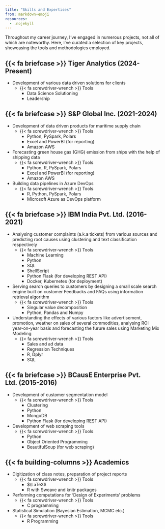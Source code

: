 ---
title: "Skills and Expertises"
from: markdown+emoji
resources:
  - .nojekyll
---

Throughout my career journey, I've engaged in numerous projects, not all of which are noteworthy. Here, I've curated a selection of key projects, showcasing the tools and methodologies employed.


## {{< fa briefcase >}} Tiger Analytics (2024-Present)
+ Development of various data driven solutions for clients
    + {{< fa screwdriver-wrench >}} Tools
        + Data Science Solutioning 
        + Leadership

## {{< fa briefcase >}} S&P Global Inc. (2021-2024)
+ Development of data driven products for maritime supply chain
    + {{< fa screwdriver-wrench >}} Tools
        + Python, PySpark, Polars 
        + Excel and PowerBI (for reporting)
        + Amazon AWS
        
+ Forecasting green house gas (GHG) emission from ships with the help of shipping data
    + {{< fa screwdriver-wrench >}} Tools
        + Python, R, PySpark, Polars
        + Excel and PowerBI (for reporting)
        + Amazon AWS

+ Building data pipelines in Azure DevOps
    + {{< fa screwdriver-wrench >}} Tools
        + R, Python, PySpark, Polars
        + Microsoft Azure as DevOps platform

## {{< fa briefcase >}} IBM India Pvt. Ltd. (2016-2021)
+ Analysing customer complaints (a.k.a tickets) from various sources and predicting root causes using clustering and text classification respectively
    + {{< fa screwdriver-wrench >}} Tools
        + Machine Learning
        + Python
        + SQL
        + ShellScript
        + Python Flask (for developing REST API)
        + Docker, Kubernetes (for deployment)

+ Serving search queries to customers by designing a small scale search engine built on customer Feedbacks and FAQs using information retrieval algorithm
    + {{< fa screwdriver-wrench >}} Tools
        + Singular value decomposition 
        + Python, Pandas and Numpy

+ Understanding the effects of various factors like advertisement, promotion, weather on sales of several commodities, analysing ROI year-on-year basis and forecasting the furure sales using Marketing Mix Modeling
    + {{< fa screwdriver-wrench >}} Tools
        + Sales and ad data
        + Regression Techniques
        + R, Dplyr
        + SQL

## {{< fa briefcase >}} BCausE Enterprise Pvt. Ltd. (2015-2016)
+ Development of customer segmentation model
    + {{< fa screwdriver-wrench >}} Tools
        + Clustering
        + Python
        + MongoDB
        + Python Flask (for developing REST API)

+ Development of web scraping tools
    + {{< fa screwdriver-wrench >}} Tools
        + Python
        + Object Oriented Programming
        + BeautifulSoup (for web scraping)

## {{< fa building-columns >}} Academics
+ Digitization of class notes, preparation of project reports
    + {{< fa screwdriver-wrench >}} Tools
        + $\LaTeX$
        + R with Sweave and knitr packages

+ Performing computations for 'Design of Experiments' problems
    + {{< fa screwdriver-wrench >}} Tools
        + C programming

+ Statistical Simulation (Bayesian Estimation, MCMC etc.)
    + {{< fa screwdriver-wrench >}} Tools
        + R Programming
